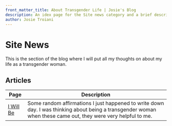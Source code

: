 ```yaml
---
front_matter_title: About Transgender Life | Josie's Blog
description: An idex page for the Site news category and a brief description of what the section of the blog is geared toward.
author: Josie Troiani
---
```

# Site News

This is the section of the blog where I will put all my thoughts on about my life as a transgender woman.

## Articles

| Page | Description |
| --------------- | ------------ |
| [I Will Be](./iwillbe.mdx) | Some random affirmations I just happened to write down day. I was thinking about being a transgender woman when these came out, they were very helpful to me. |
